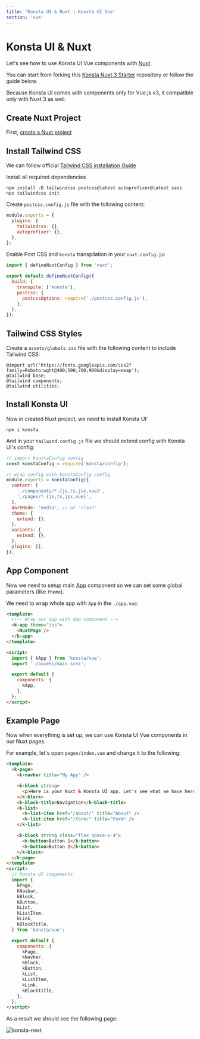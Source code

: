 ```yaml
---
title: 'Konsta UI & Nuxt | Konsta UI Vue'
section: 'vue'
---
```


# Konsta UI & Nuxt

Let's see how to use Konsta UI Vue components with [Nuxt](https://v3.nuxtjs.org).

You can start from forking this [Konsta Nuxt 3 Starter](https://github.com/konstaui/konsta-nuxt3-starter) repository or follow the guide below.

<div class="important-note">
  Because Konsta UI comes with components only for Vue.js v3, it compatible only
  with Nuxt 3 as well.
</div>

## Create Nuxt Project

First, [create a Nuxt project](https://v3.nuxtjs.org/getting-started/installation)

## Install Tailwind CSS

We can follow official [Tailwind CSS installation Guide](https://tailwindcss.com/docs/installation/using-postcss)

Install all required dependencies

```
npm install -D tailwindcss postcss@latest autoprefixer@latest sass
npx tailwindcss init
```

Create `postcss.config.js` file with the following content:

```js
module.exports = {
  plugins: {
    tailwindcss: {},
    autoprefixer: {},
  },
};
```

Enable Post CSS and `konsta` transpilation in your `nuxt.config.js`:

```js
import { defineNuxtConfig } from 'nuxt';

export default defineNuxtConfig({
  build: {
    transpile: ['konsta'],
    postcss: {
      postcssOptions: require('./postcss.config.js'),
    },
  },
});
```

## Tailwind CSS Styles

Create a `assets/globals.css` file with the following content to include Tailwind CSS:

```
@import url('https://fonts.googleapis.com/css2?family=Roboto:wght@400;500;700;900&display=swap');
@tailwind base;
@tailwind components;
@tailwind utilities;
```

## Install Konsta UI

Now in created Nuxt project, we need to install Konsta UI:

```
npm i konsta
```

And in your `tailwind.config.js` file we should extend config with Konsta UI's config:

<!-- prettier-ignore -->
```js
// import konstaConfig config
const konstaConfig = require('konsta/config');

// wrap config with konstaConfig config
module.exports = konstaConfig({
  content: [
    './components/*.{js,ts,jsx,vue}',
    './pages/*.{js,ts,jsx,vue}',
  ],
  darkMode: 'media', // or 'class'
  theme: {
    extend: {},
  },
  variants: {
    extend: {},
  },
  plugins: [],
});
```

## App Component

Now we need to setup main [App](/vue/app) component so we can set some global parameters (like `theme`).

We need to wrap whole app with `App` in the `./app.vue`:

```html
<template>
  <!-- Wrap our app with App component -->
  <k-app theme="ios">
    <NuxtPage />
  </k-app>
</template>

<script>
  import { kApp } from 'konsta/vue';
  import './assets/main.scss';

  export default {
    components: {
      kApp,
    },
  };
</script>
```

## Example Page

Now when everything is set up, we can use Konsta UI Vue components in our Nuxt pages.

For example, let's open `pages/index.vue` and change it to the following:

```html
<template>
  <k-page>
    <k-navbar title="My App" />

    <k-block strong>
      <p>Here is your Nuxt & Konsta UI app. Let's see what we have here.</p>
    </k-block>
    <k-block-title>Navigation</k-block-title>
    <k-list>
      <k-list-item href="/about/" title="About" />
      <k-list-item href="/form/" title="Form" />
    </k-list>

    <k-block strong class="flex space-x-4">
      <k-button>Button 1</k-button>
      <k-button>Button 2</k-button>
    </k-block>
  </k-page>
</template>
<script>
  // Konsta UI components
  import {
    kPage,
    kNavbar,
    kBlock,
    kButton,
    kList,
    kListItem,
    kLink,
    kBlockTitle,
  } from 'konsta/vue';

  export default {
    components: {
      kPage,
      kNavbar,
      kBlock,
      kButton,
      kList,
      kListItem,
      kLink,
      kBlockTitle,
    },
  };
</script>
```

As a result we should see the following page:

<img
  class="w-full max-w-[375px] rounded-lg border border-black border-opacity-10"
  src="/images/docs/k-next.png"
  alt="konsta-next"
/>
